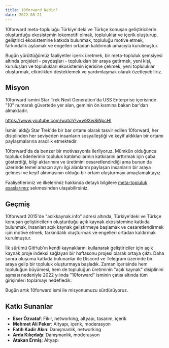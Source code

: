 ```yaml
---
title: 10forward Nedir?
date: 2022-08-21
---
```


10forward meta-topluluğu Türkiye'deki ve Türkçe konuşan geliştiricilerin
oluşturduğu ekosistemin lokomotifi olmak, topluluklar ve içerik oluşturup,
geliştirici ekosistemine katkıda bulunmak, topluluğu motive etmek, farkındalık
aşılamak ve engelleri ortadan kaldırmak amacıyla kurulmuştur.

Bugün yürüttüğümüz faaliyetler içerik üretmek, bir meta-topluluk şemsiyesi
altında projeleri - paydaşları - toplulukları bir araya getirmek, yeni kişi,
kuruluşları ve toplulukları ekosistemin içerisine çekmek, yeni topluluklar
oluşturmak, etkinlikleri desteklemek ve yardımlaşmak olarak özetleyebiliriz.


## Misyon

10forward ismini Star Trek Next Generation'da USS Enterprise içerisinde "10"
numaralı güvertede yer alan, geminin ön kısmına bakan bar'dan almaktadır.


https://www.youtube.com/watch?v=w9Xw8iNpcHI


İsmini aldığı Star Trek'de bir bar ortamı olarak tasvir edilen 10forward, her
disiplinden her seviyeden insanların sosyalleştiği ve keyif aldıkları bir ortamı
paylaşmalarına aracılık etmektedir.

10forward'da da benzer bir motivasyonla ilerliyoruz. Mümkün olduğunca topluluk
liderlerinin topluluk katılımcılarının katkılarını arttırmak için çaba
gösterdiği, bilgi aktarımını ve üretimini cesaretlendirdiği ama bunun da
üzerinde temel amacın aynı ilgi alanlarını paylaşan insanların bir araya gelmesi
ve keyif alınmasının olduğu bir ortam oluşturmayı amaçlamaktayız.

Faaliyetlerimiz ve ilkelerimiz hakkında detaylı bilgilere
[meta-topluluk esaslarımız](/meta-community/) sekmesinden ulaşabilirsiniz.


## Geçmiş

10forward 2015'de "acikkaynak.info" adresi altında, Türkiye'deki ve Türkçe
konuşan geliştiricilerin oluşturduğu açık kaynak ekosistemine katkıda bulunmak,
insanları açık kaynak geliştirmeye başlamak ve cesaretlendirmek için motive
etmek, farkındalık oluşturmak ve engelleri ortadan kaldırmak kurulmuştur.

İlk sürümü GitHub'ın kendi kaynaklarını kullanarak geliştiriciler için açık
kaynak proje indeksi sağlayan bir haftasonu projesi olarak ortaya çıktı. Daha
sonra oluşuma katkıda bulunanlar ile Discord ve Telegram üzerinde bir araya
gelip bir topluluk oluşturmaya başladık. Zaman içerisinde hem topluluğun
büyümesi, hem de topluluğun üretiminin "açık kaynak" disiplinini aşması
nedeniyle 2022 yılında "10forward" isminin çatısı altında tüm girişimleri
toplamayı hedefledik.

Bugün artık 10forward ismi ile misyonumuzu sürdürüyoruz.

## Katkı Sunanlar

- **Eser Özvataf**: Fikir, networking, altyapı, tasarım, içerik
- **Mehmet Ali Peker**: Altyapı, içerik, moderasyon
- **Fatih Kadir Akın**: Danışmanlık, networking
- **Arda Kılıçdağı**: Danışmanlık, moderasyon
- **Atakan Ermiş**: Altyapı
